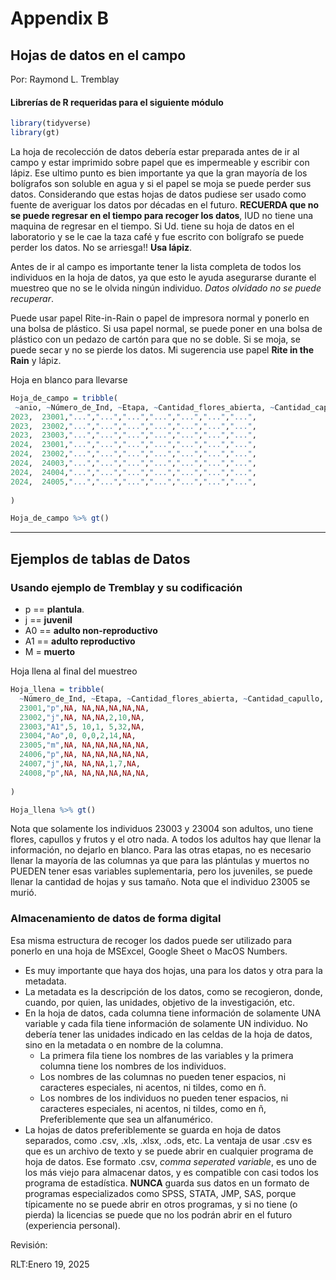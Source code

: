 # Appendix B {.unnumbered}

## Hojas de datos en el campo {.unnumbered}

Por: Raymond L. Tremblay

#### Librerías de R requeridas para el siguiente módulo

```r

library(tidyverse)
library(gt)

```


La hoja de recolección de datos debería estar preparada antes de ir al campo y estar imprimido sobre papel que es impermeable y escribir con lápiz. Ese ultimo punto es bien importante ya que la gran mayoría de los bolígrafos son soluble en agua y si el papel se moja se puede perder sus datos. Considerando que estas hojas de datos pudiese ser usado como fuente de averiguar los datos por décadas en el futuro. **RECUERDA que no se puede regresar en el tiempo para recoger los datos**, IUD no tiene una maquina de regresar en el tiempo. Si Ud. tiene su hoja de datos en el laboratorio y se le cae la taza café y fue escrito con bolígrafo se puede perder los datos. No se arriesga!! **Usa lápiz**.

Antes de ir al campo es importante tener la lista completa de todos los individuos en la hoja de datos, ya que esto le ayuda asegurarse durante el muestreo que no se le olvida ningún individuo. *Datos olvidado no se puede recuperar*.

Puede usar papel Rite-in-Rain o papel de impresora normal y ponerlo en una bolsa de plástico. Si usa papel normal, se puede poner en una bolsa de plástico con un pedazo de cartón para que no se doble. Si se moja, se puede secar y no se pierde los datos. Mi sugerencia use papel **Rite in the Rain** y lápiz.

Hoja en blanco para llevarse

```r


Hoja_de_campo = tribble(
 ~anio, ~Número_de_Ind, ~Etapa, ~Cantidad_flores_abierta, ~Cantidad_capullo, ~ Cantidad_Frutos, ~Numero_Hojas, ~Ancho_hoja_mm, ~etc,
2023,  23001,"...","...","...","...","...","...","...",
2023,  23002,"...","...","...","...","...","...","...",
2023,  23003,"...","...","...","...","...","...","...",
2024,  23001,"...","...","...","...","...","...","...",
2024,  23002,"...","...","...","...","...","...","...",
2024,  24003,"...","...","...","...","...","...","...",
2024,  24004,"...","...","...","...","...","...","...",
2024,  24005,"...","...","...","...","...","...","...",
  
)
```

```r

Hoja_de_campo %>% gt()
```

------------------------------------------------------------------------

## Ejemplos de tablas de Datos {.unnumbered}

### Usando ejemplo de Tremblay y su codificación {.unnumbered}

-   p == **plantula**.
-   j == **juvenil**
-   A0 == **adulto non-reproductivo**
-   A1 == **adulto reproductivo**
-   M = **muerto**

Hoja llena al final del muestreo

```r

Hoja_llena = tribble(
  ~Número_de_Ind, ~Etapa, ~Cantidad_flores_abierta, ~Cantidad_capullo, ~ Cantidad_Frutos, ~Numero_Hojas, ~Ancho_hoja_mm, ~etc,
  23001,"p",NA, NA,NA,NA,NA,NA,
  23002,"j",NA, NA,NA,2,10,NA,
  23003,"A1",5, 10,1, 5,32,NA,
  23004,"Ao",0, 0,0,2,14,NA,
  23005,"m",NA, NA,NA,NA,NA,NA,
  24006,"p",NA, NA,NA,NA,NA,NA,
  24007,"j",NA, NA,NA,1,7,NA,
  24008,"p",NA, NA,NA,NA,NA,NA,
  
)
```

```r

Hoja_llena %>% gt()
```

Nota que solamente los individuos 23003 y 23004 son adultos, uno tiene flores, capullos y frutos y el otro nada. A todos los adultos hay que llenar la información, no dejarlo en blanco. Para las otras etapas, no es necesario llenar la mayoría de las columnas ya que para las plántulas y muertos no PUEDEN tener esas variables suplementaria, pero los juveniles, se puede llenar la cantidad de hojas y sus tamaño. Nota que el individuo 23005 se murió.

### Almacenamiento de datos de forma digital {.unnumbered}

Esa misma estructura de recoger los dados puede ser utilizado para ponerlo en una hoja de MSExcel, Google Sheet o MacOS Numbers.

-   Es muy importante que haya dos hojas, una para los datos y otra para la metadata.
-   La metadata es la descripción de los datos, como se recogieron, donde, cuando, por quien, las unidades, objetivo de la investigación, etc.
-   En la hoja de datos, cada columna tiene información de solamente UNA variable y cada fila tiene información de solamente UN individuo. No debería tener las unidades indicado en las celdas de la hoja de datos, sino en la metadata o en nombre de la columna.
    -   La primera fila tiene los nombres de las variables y la primera columna tiene los nombres de los individuos.
    -   Los nombres de las columnas no pueden tener espacios, ni caracteres especiales, ni acentos, ni tildes, como en ñ.
    -   Los nombres de los individuos no pueden tener espacios, ni caracteres especiales, ni acentos, ni tildes, como en ñ, Preferiblemente que sea un alfanumérico.
-   La hojas de datos preferiblemente se guarda en hoja de datos separados, como .csv, .xls, .xlsx, .ods, etc. La ventaja de usar .csv es que es un archivo de texto y se puede abrir en cualquier programa de hoja de datos. Ese formato .csv, *comma seperated variable*, es uno de los más viejo para almacenar datos, y es compatible con casi todos los programa de estadística. **NUNCA** guarda sus datos en un formato de programas especializados como SPSS, STATA, JMP, SAS, porque típicamente no se puede abrir en otros programas, y si no tiene (o pierda) la licencias se puede que no los podrán abrir en el futuro (experiencia personal).

Revisión:

RLT:Enero 19, 2025
